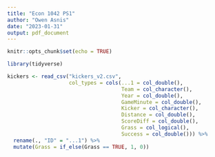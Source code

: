 ```yaml
---
title: "Econ 1042 PS1"
author: "Owen Asnis"
date: "2023-01-31"
output: pdf_document
---
```


```r
knitr::opts_chunk$set(echo = TRUE)
```

```r

library(tidyverse)

```

```r

kickers <- read_csv("kickers_v2.csv",
                    col_types = cols(...1 = col_double(),
                                     Team = col_character(),
                                     Year = col_double(),
                                     GameMinute = col_double(), 
                                     Kicker = col_character(),
                                     Distance = col_double(), 
                                     ScoreDiff = col_double(), 
                                     Grass = col_logical(), 
                                     Success = col_double())) %>%
  rename(., "ID" = "...1") %>%
  mutate(Grass = if_else(Grass == TRUE, 1, 0))

```

